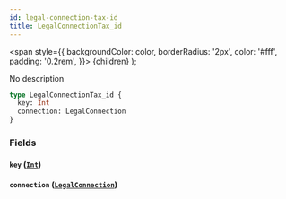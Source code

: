 ```yaml
---
id: legal-connection-tax-id
title: LegalConnectionTax_id
---
```


<span
style={{
      backgroundColor: color,
      borderRadius: '2px',
      color: '#fff',
      padding: '0.2rem',
    }}>
{children}
</span>
);

No description

```graphql
type LegalConnectionTax_id {
  key: Int
  connection: LegalConnection
}
```

### Fields

#### `key` ([`Int`](/v1/scalars/int))

#### `connection` ([`LegalConnection`](/v1/objects/legal-connection))
